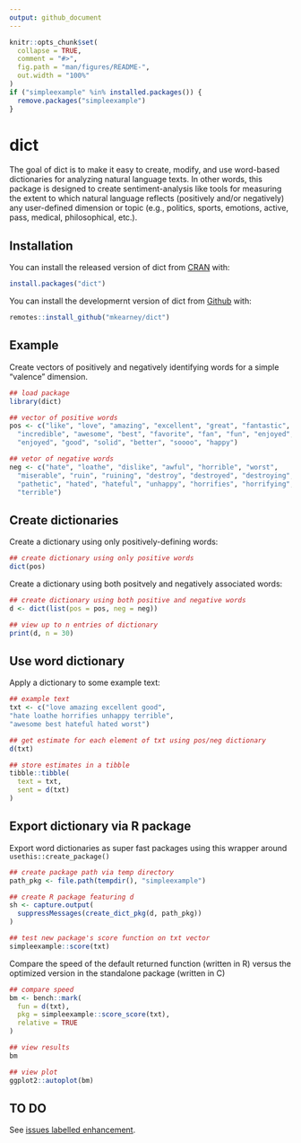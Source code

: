 ```yaml
---
output: github_document
---
```


<!-- README.md is generated from README.Rmd. Please edit that file -->

```r
knitr::opts_chunk$set(
  collapse = TRUE,
  comment = "#>",
  fig.path = "man/figures/README-",
  out.width = "100%"
)
if ("simpleexample" %in% installed.packages()) {
  remove.packages("simpleexample")
}
```

# dict

<!-- badges: start -->
<!-- badges: end -->

The goal of dict is to make it easy to create, modify, and use word-based 
dictionaries for analyzing natural language texts. In other words, this package
is designed to create sentiment-analysis like tools for measuring the extent to
which natural language reflects (positively and/or negatively) any user-defined 
dimension or topic (e.g., politics, sports, emotions, active, pass, 
medical, philosophical, etc.).

## Installation

You can install the released version of dict from [CRAN](https://CRAN.R-project.org) with:

``` r
install.packages("dict")
```

You can install the developmernt version of dict from [Github](https://github.com) with:

``` r
remotes::install_github("mkearney/dict")
```

## Example

Create vectors of positively and negatively identifying words for a simple 
"valence" dimension.

```r
## load package
library(dict)

## vector of positive words
pos <- c("like", "love", "amazing", "excellent", "great", "fantastic",
  "incredible", "awesome", "best", "favorite", "fan", "fun", "enjoyed",
  "enjoyed", "good", "solid", "better", "soooo", "happy")

## vetor of negative words
neg <- c("hate", "loathe", "dislike", "awful", "horrible", "worst",
  "miserable", "ruin", "ruining", "destroy", "destroyed", "destroying",
  "pathetic", "hated", "hateful", "unhappy", "horrifies", "horrifying",
  "terrible")
```

## Create dictionaries

Create a dictionary using only positively-defining words:

```r
## create dictionary using only positive words
dict(pos)
```

Create a dictionary using both positvely and negatively associated words:

```r
## create dictionary using both positive and negative words
d <- dict(list(pos = pos, neg = neg))

## view up to n entries of dictionary
print(d, n = 30)
```

## Use word dictionary

Apply a dictionary to some example text:

```r
## example text
txt <- c("love amazing excellent good",
"hate loathe horrifies unhappy terrible",
"awesome best hateful hated worst")

## get estimate for each element of txt using pos/neg dictionary
d(txt)

## store estimates in a tibble
tibble::tibble(
  text = txt,
  sent = d(txt)
)
```

## Export dictionary via R package

Export word dictionaries as super fast packages using this wrapper around `usethis::create_package()`

```r
## create package path via temp directory
path_pkg <- file.path(tempdir(), "simpleexample")

## create R package featuring d
sh <- capture.output(
  suppressMessages(create_dict_pkg(d, path_pkg))
)

## test new package's score function on txt vector
simpleexample::score(txt)
```

Compare the speed of the default returned function (written in R) versus the optimized version in the standalone package (written in C)

```r
## compare speed
bm <- bench::mark(
  fun = d(txt),
  pkg = simpleexample::score_score(txt),
  relative = TRUE
)

## view results
bm

## view plot
ggplot2::autoplot(bm)
```

## TO DO

See [issues labelled enhancement](https://github.com/mkearney/dict/labels/enhancement).
